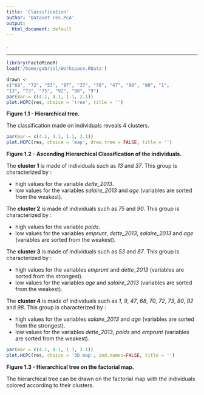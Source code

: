 ```yaml
---
title: 'Classification'
author: 'Dataset res.PCA'
output:
  html_document: default
---
```

.

- - -

```r
library(FactoMineR)
load('/home/gabriel/Workspace.RData')
```

```r
drawn <-
c("68", "72", "53", "87", "37", "70", "47", "90", "80", "1", 
"13", "73", "75", "92", "98", "9")
par(mar = c(4.1, 4.1, 1.1, 2.1))
plot.HCPC(res, choice = 'tree', title = '')
```

**Figure 1.1 - Hierarchical tree.**

The classification made on individuals reveals 4 clusters.


```r
par(mar = c(4.1, 4.1, 1.1, 2.1))
plot.HCPC(res, choice = 'map', draw.tree = FALSE, title = '')
```

**Figure 1.2 - Ascending Hierarchical Classification of the individuals.**

The **cluster 1** is made of individuals such as *13* and *37*. This group is characterized by :

- high values for the variable *dette_2013*.
- low values for the variables *salaire_2013* and *age* (variables are sorted from the weakest).

The **cluster 2** is made of individuals such as *75* and *90*. This group is characterized by :

- high values for the variable *poids*.
- low values for the variables *emprunt*, *dette_2013*, *salaire_2013* and *age* (variables are sorted from the weakest).

The **cluster 3** is made of individuals such as *53* and *87*. This group is characterized by :

- high values for the variables *emprunt* and *dette_2013* (variables are sorted from the strongest).
- low values for the variables *age* and *salaire_2013* (variables are sorted from the weakest).

The **cluster 4** is made of individuals such as *1*, *9*, *47*, *68*, *70*, *72*, *73*, *80*, *92* and *98*. This group is characterized by :

- high values for the variables *salaire_2013* and *age* (variables are sorted from the strongest).
- low values for the variables *dette_2013*, *poids* and *emprunt* (variables are sorted from the weakest).

```r
par(mar = c(4.1, 4.1, 1.1, 2.1))
plot.HCPC(res, choice = '3D.map', ind.names=FALSE, title = '')
```

**Figure 1.3 - Hierarchical tree on the factorial map.**

The hierarchical tree can be drawn on the factorial map with the individuals colored according to their clusters.


